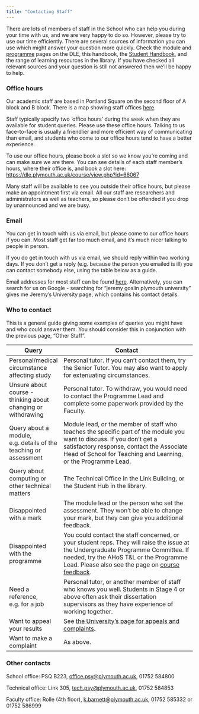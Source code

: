```yaml
---
title: "Contacting Staff"
---
```


There are lots of members of staff in the School who can help you during your time with us, and we are very happy to do so. However, please try to use our time efficiently. There are several sources of information you can use which might answer your question more quickly. Check the module and [programme](https://dle.plymouth.ac.uk/course/view.php?id=38727) pages on the DLE, this handbook, the [Student Handbook](https://www.plymouth.ac.uk/your-university/governance/student-handbook), and the range of learning resources in the library. If you have checked all relevant sources and your question is still not answered then we'll be happy to help.

### Office hours

Our academic staff are based in Portland Square on the second floor of A block and B block. There is a map showing staff offices [here](https://bit.ly/3kzyvMa).

Staff typically specify two 'office hours' during the week when they are available for student queries. Please use these office hours. Talking to us face-to-face is usually a friendlier and more efficient way of communicating than email, and students who come to our office hours tend to have a better experience.

To use our office hours, please book a slot so we know you're coming and can make sure we are there. You can see details of each staff member's hours, where their office is, and book a slot here: <https://dle.plymouth.ac.uk/course/view.php?id=66067>

Many staff will be available to see you outside their office hours, but please make an appointment first via email. All our staff are researchers and administrators as well as teachers, so please don't be offended if you drop by unannounced and we are busy.

### Email

You can get in touch with us via email, but please come to our office hours if you can. Most staff get far too much email, and it's much nicer talking to people in person.

If you do get in touch with us via email, we should reply within two working days. If you don't get a reply (e.g. because the person you emailed is ill) you can contact somebody else, using the table below as a guide.

Email addresses for most staff can be found [here](https://www.plymouth.ac.uk/schools/psychology/academics). Alternatively, you can search for us on Google - searching for "jeremy goslin plymouth university" gives me Jeremy's University page, which contains his contact details.

### Who to contact

This is a general guide giving some examples of queries you might have and who could answer them. You should consider this in conjunction with the previous page, "Other Staff".

| Query                                                            | Contact                                                                                                                                                                                                                                                                                                 |
|------------------------------------------------------------------|---------------------------------------------------------------------------------------------------------------------------------------------------------------------------------------------------------------------------------------------------------------------------------------------------------|
| Personal/medical circumstance affecting study                    | Personal tutor. If you can't contact them, try the Senior Tutor. You may also want to apply for extenuating circumstances.                                                                                                                                                                              |
| Unsure about course - thinking about changing or withdrawing     | Personal tutor. To withdraw, you would need to contact the Programme Lead and complete some paperwork provided by the Faculty.                                                                                                                                                                          |
| Query about a module, e.g. details of the teaching or assessment | Module lead, or the member of staff who teaches the specific part of the module you want to discuss. If you don't get a satisfactory response, contact the Associate Head of School for Teaching and Learning, or the Programme Lead.                                                                   |
| Query about computing or other technical matters                 | The Technical Office in the Link Building, or the Student Hub in the library.                                                                                                                                                                                                                           |
| Disappointed with a mark                                         | The module lead or the person who set the assessment. They won't be able to change your mark, but they can give you additional feedback.                                                                                                                                                                |
| Disappointed with the programme                                  | You could contact the staff concerned, or your student reps. They will raise the issue at the Undergraduate Programme Committee. If needed, try the AHoS T&L or the Programme Lead. Please also see the page on [course feedback](https://plymouthpsychology.github.io/handbooks/course_feedback.html). |
| Need a reference, e.g. for a job                                 | Personal tutor, or another member of staff who knows you well. Students in Stage 4 or above often ask their dissertation supervisors as they have experience of working together.                                                                                                                       |
| Want to appeal your results                                      | See [the University's page for appeals and complaints](https://www.plymouth.ac.uk/student-life/your-studies/essential-information/complaints-appeals).                                                                                                                                                  |
| Want to make a complaint                                         | As above.                                                                                                                                                                                                                                                                                               |

### Other contacts

School office: PSQ B223, [office.psy\@plymouth.ac.uk](mailto:office.psy@plymouth.ac.uk){.email}, 01752 584800

Technical office: Link 305, [tech.psy\@plymouth.ac.uk](mailto:tech.psy@plymouth.ac.uk){.email}, 01752 584853

Faculty office: Rolle (4th floor), [k.barnett\@plymouth.ac.uk](mailto:k.barnett@plymouth.ac.uk){.email}, 01752 585332 or 01752 586999
